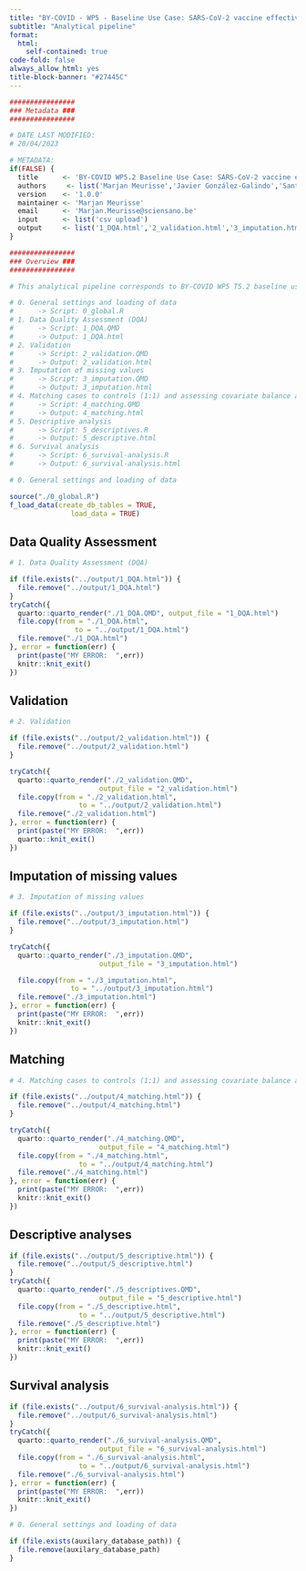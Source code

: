 ```yaml
---
title: "BY-COVID - WP5 - Baseline Use Case: SARS-CoV-2 vaccine effectiveness assessment"
subtitle: "Analytical pipeline"
format: 
  html:
    self-contained: true
code-fold: false
always_allow_html: yes
title-block-banner: "#27445C"
---
```


```r

################
### Metadata ###
################

# DATE LAST MODIFIED:
# 20/04/2023

# METADATA: 
if(FALSE) {
  title      <- 'BY-COVID WP5.2 Baseline Use Case: SARS-CoV-2 vaccine effectiveness - analytical pipeline'
  authors     <- list('Marjan Meurisse','Javier González-Galindo','Santiago Royo-Sierra','Francisco Estupiñán-Romero','Nina Van Goethem','Enrique Bernal-Delgado')
  version    <- '1.0.0'
  maintainer <- 'Marjan Meurisse'
  email      <- 'Marjan.Meurisse@sciensano.be'
  input      <- list('csv upload')
  output     <- list('1_DQA.html','2_validation.html','3_imputation.html','4_matching.html','5_descriptive.html','6_survival-analysis.html')
}

################
### Overview ###
################

# This analytical pipeline corresponds to BY-COVID WP5 T5.2 baseline use case on “SARS-CoV-2 Vaccine(s) effectiveness in preventing SARS-CoV-2 infection”

# 0. General settings and loading of data
#      -> Script: 0_global.R
# 1. Data Quality Assessment (DQA)
#      -> Script: 1_DQA.QMD
#      -> Output: 1_DQA.html
# 2. Validation
#      -> Script: 2_validation.QMD
#      -> Output: 2_validation.html
# 3. Imputation of missing values
#      -> Script: 3_imputation.QMD
#      -> Output: 3_imputation.html
# 4. Matching cases to controls (1:1) and assessing covariate balance after matching
#      -> Script: 4_matching.QMD
#      -> Output: 4_matching.html
# 5. Descriptive analysis
#      -> Script: 5_descriptives.R
#      -> Output: 5_descriptive.html
# 6. Survival analysis
#      -> Script: 6_survival-analysis.R
#      -> Output: 6_survival-analysis.html

```

```r

# 0. General settings and loading of data

source("./0_global.R")
f_load_data(create_db_tables = TRUE,
               load_data = TRUE)

```

## Data Quality Assessment

```r

# 1. Data Quality Assessment (DQA)

if (file.exists("../output/1_DQA.html")) {
  file.remove("../output/1_DQA.html")
}
tryCatch({
  quarto::quarto_render("./1_DQA.QMD", output_file = "1_DQA.html")
  file.copy(from = "./1_DQA.html",
                to = "../output/1_DQA.html")
  file.remove("./1_DQA.html")
}, error = function(err) {
  print(paste("MY ERROR:  ",err))
  knitr::knit_exit()
})

```

## Validation

```r

# 2. Validation

if (file.exists("../output/2_validation.html")) {
  file.remove("../output/2_validation.html")
}

tryCatch({
  quarto::quarto_render("./2_validation.QMD",
                      output_file = "2_validation.html")
  file.copy(from = "./2_validation.html",
                 to = "../output/2_validation.html")
  file.remove("./2_validation.html")
}, error = function(err) {
  print(paste("MY ERROR:  ",err))
  quarto::knit_exit()
})

```

## Imputation of missing values

```r

# 3. Imputation of missing values

if (file.exists("../output/3_imputation.html")) {
  file.remove("../output/3_imputation.html")
}

tryCatch({
  quarto::quarto_render("./3_imputation.QMD",
                      output_file = "3_imputation.html")

  file.copy(from = "./3_imputation.html",
               to = "../output/3_imputation.html")
  file.remove("./3_imputation.html")
}, error = function(err) {
  print(paste("MY ERROR:  ",err))
  knitr::knit_exit()
})

```

## Matching


```r

# 4. Matching cases to controls (1:1) and assessing covariate balance after matching

if (file.exists("../output/4_matching.html")) {
  file.remove("../output/4_matching.html")
}

tryCatch({
  quarto::quarto_render("./4_matching.QMD",
                      output_file = "4_matching.html")
  file.copy(from = "./4_matching.html",
                 to = "../output/4_matching.html")
  file.remove("./4_matching.html")
}, error = function(err) {
  print(paste("MY ERROR:  ",err))
  knitr::knit_exit()
})

```

## Descriptive analyses

```r

if (file.exists("../output/5_descriptive.html")) {
  file.remove("../output/5_descriptive.html")
}
tryCatch({
  quarto::quarto_render("./5_descriptives.QMD",
                      output_file = "5_descriptive.html")
  file.copy(from = "./5_descriptive.html",
                 to = "../output/5_descriptive.html")
  file.remove("./5_descriptive.html")
}, error = function(err) {
  print(paste("MY ERROR:  ",err))
  knitr::knit_exit()
})

```

## Survival analysis

```r

if (file.exists("../output/6_survival-analysis.html")) {
  file.remove("../output/6_survival-analysis.html")
}
tryCatch({
  quarto::quarto_render("./6_survival-analysis.QMD",
                      output_file = "6_survival-analysis.html")
  file.copy(from = "./6_survival-analysis.html",
                 to = "../output/6_survival-analysis.html")
  file.remove("./6_survival-analysis.html")
}, error = function(err) {
  print(paste("MY ERROR:  ",err))
  knitr::knit_exit()
})

```

```r

# 0. General settings and loading of data

if (file.exists(auxilary_database_path)) {
  file.remove(auxilary_database_path)
}

```